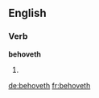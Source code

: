 ==English==

===Verb===
'''behoveth'''

# {{archaic}} {{third-person singular of|[[behove]]}}

[[de:behoveth]]
[[fr:behoveth]]